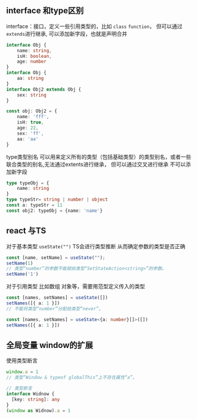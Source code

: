 ## interface 和type区别
interface：接口，定义一些引用类型的，比如 `class` `function`，
但可以通过`extends`进行继承, 
可以添加新字段，也就是声明合并

```typescript
interface Obj {
    name: string,
    isH: boolean,
    age: number
}
interface Obj {
    aa: string
}
interface Obj2 extends Obj {
    sex: string
}

const obj: Obj2 = {
    name: 'fff',
    isH: true,
    age: 22,
    sex: 'ff',
    aa: 'aa'
}
```

type类型别名 可以用来定义所有的类型（包括基础类型）的类型别名，或者一些联合类型的别名,无法通过extents进行继承，
但可以通过交叉进行继承 
不可以添加新字段

```typescript
type typeObj = {
    name: string
}
type typeStr= string | number | object
const a: typeStr = 11
const obj2: typeObj = {name: 'name'}
```


## react 与TS

对于基本类型 `useState("")` TS会进行类型推断 从而确定参数的类型是否正确

```typescript
const [name, setName] = useState("");
setName(1) 
// 类型“number”的参数不能赋给类型“SetStateAction<string>”的参数。
setName('1') 
```

对于引用类型 比如数组 对象等，需要用范型定义传入的类型

```typescript
const [names, setNames] = useState([])
setNames([{ a: 1 }])
// 不能将类型“number”分配给类型“never”。
```

```typescript
const [names, setNames] = useState<{a: number}[]>([])
setNames([{ a: 1 }])
```

## 全局变量 window的扩展 
使用类型断言

```typescript
window.a = 1
// 类型“Window & typeof globalThis”上不存在属性“a”。

// 类型断言
interface Widnow {
  [key: string]: any
}
(window as Widnow).a = 1
```
